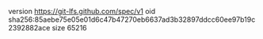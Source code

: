 version https://git-lfs.github.com/spec/v1
oid sha256:85aebe75e05e01d6c47b47270eb6637ad3b32897ddcc60ee97b19c2392882ace
size 65216

